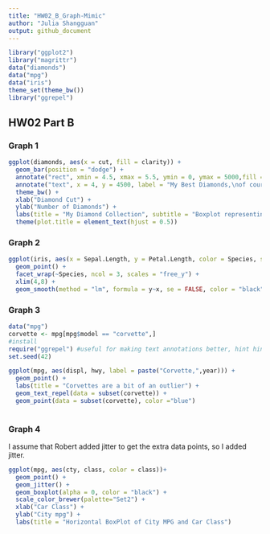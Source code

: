 ```yaml
---
title: "HW02_B_Graph-Mimic"
author: "Julia Shangguan"
output: github_document
---
```



```r
library("ggplot2")
library("magrittr") 
data("diamonds")
data("mpg")
data("iris")
theme_set(theme_bw()) 
library("ggrepel")


```

## HW02 Part B

### Graph 1
```r
ggplot(diamonds, aes(x = cut, fill = clarity)) +
  geom_bar(position = "dodge") + 
  annotate("rect", xmin = 4.5, xmax = 5.5, ymin = 0, ymax = 5000,fill = "black", alpha = 0.2) +
  annotate("text", x = 4, y = 4500, label = "My Best Diamonds,\nof course") +
  theme_bw() +
  xlab("Diamond Cut") +
  ylab("Number of Diamonds") +
  labs(title = "My Diamond Collection", subtitle = "Boxplot representing the number of diamonds in my diamond collection by\ntype of cut quality and clarity of diamond") +
  theme(plot.title = element_text(hjust = 0.5)) 
```

### Graph 2
```r

ggplot(iris, aes(x = Sepal.Length, y = Petal.Length, color = Species, shape = Species)) +
  geom_point() +
  facet_wrap(~Species, ncol = 3, scales = "free_y") +
  xlim(4,8) +
  geom_smooth(method = "lm", formula = y~x, se = FALSE, color = "black")

```


### Graph 3
```r
data("mpg")
corvette <- mpg[mpg$model == "corvette",]
#install
require("ggrepel") #useful for making text annotations better, hint hint
set.seed(42)
```

```r
ggplot(mpg, aes(displ, hwy, label = paste("Corvette,",year))) +
  geom_point() +
  labs(title = "Corvettes are a bit of an outlier") +
  geom_text_repel(data = subset(corvette)) +
  geom_point(data = subset(corvette), color ="blue")
  
```


### Graph 4 

I assume that Robert added jitter to get the extra data points, so I added jitter. 

```r
ggplot(mpg, aes(cty, class, color = class))+
  geom_point() +
  geom_jitter() +
  geom_boxplot(alpha = 0, color = "black") +
  scale_color_brewer(palette="Set2") +
  xlab("Car Class") +
  ylab("City mpg") +
  labs(title = "Horizontal BoxPlot of City MPG and Car Class")
```



